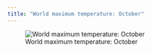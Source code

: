 ```yaml
---
title: "World maximum temperature: October"
---
```


![World maximum temperature: October](images/tmax_10.png)
